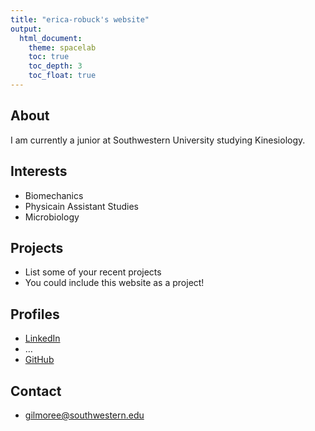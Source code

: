 ```yaml
---
title: "erica-robuck's website"
output:
  html_document:
    theme: spacelab
    toc: true
    toc_depth: 3
    toc_float: true
---
```


## About

I am currently a junior at Southwestern University studying Kinesiology.



## Interests

* Biomechanics
* Physicain Assistant Studies
* Microbiology

## Projects

* List some of your recent projects
* You could include this website as a project!

## Profiles 

* [LinkedIn](https://www.linkedin.com/in/erica-robuck/)
* ...
* [GitHub](http://github.com/erica-robuck)

## Contact

* [gilmoree@southwestern.edu](mailto:gilmoree@southwestern.edu)
